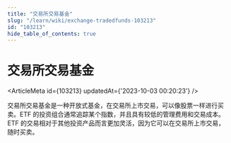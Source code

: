 ```yaml
---
title: "交易所交易基金"
slug: "/learn/wiki/exchange-tradedfunds-103213"
id: "103213"
hide_table_of_contents: true
---
```



# 交易所交易基金

<ArticleMeta id={103213} updatedAt={'2023-10-03 00:20:23'} />
<div className='border-solid border-b border-t-0 my-4 border-[var(--ifm-color-gray-300)]' />

交易所交易基金是一种开放式基金，在交易所上市交易，可以像股票一样进行买卖。ETF 的投资组合通常追踪某个指数，并且具有较低的管理费用和交易成本。ETF 的交易相对于其他投资产品而言更加灵活，因为它可以在交易所上市交易，随时买卖。

